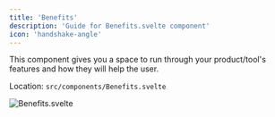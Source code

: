 ```yaml
---
title: 'Benefits'
description: 'Guide for Benefits.svelte component'
icon: 'handshake-angle'
---
```


This component gives you a space to run through your product/tool's features and how they will help the user.

Location: `src/components/Benefits.svelte`

![Benefits.svelte](/images/Benefits.png)